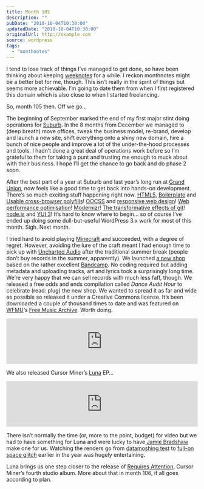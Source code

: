 ```yaml
---
title: Month 105
description: ""
pubDate: "2010-10-04T10:30:00"
updatedDate: "2010-10-04T10:30:00"
originalUrl: http://example.com
source: wordpress
tags:
  - "monthnotes"
---
```



I tend to lose track of things I’ve managed to get done, so have been thinking about keeping [weeknotes](http://weeknotes.com/) for a while. I reckon monthnotes might be a better bet for me, though. This isn’t really in the spirit of things but seems more achievable. I’m going to date them from when I first registered this domain which is also close to when I started freelancing.

So, month 105 then. Off we go…

The beginning of September marked the end of my first major stint doing operations for [Suburb](http://wearesuburb.com/). In the 8 months from December we managed to (deep breath) move offices, tweak the business model, re-brand, develop and launch a new site, shift everything onto a shiny new domain, hire a bunch of nice people and improve a lot of the under-the-hood processes and tools. I hadn’t done a great deal of operations work before so I’m grateful to them for taking a punt and trusting me enough to muck about with their business. I hope I’ll get the chance to go back and do phase 2 soon.

After the best part of a year at Suburb and last year’s long run at [Grand Union](http://www.thegrandunion.com/), now feels like a good time to get back into hands-on development. There’s so much exciting stuff happening right now. [HTML5](http://diveintohtml5.org/), [Boilerplate](http://html5boilerplate.com/) and [Usable cross-browser polyfills](http://github.com/Modernizr/Modernizr/wiki/HTML5-Cross-browser-Polyfills)! [OOCSS](http://oocss.org/) and [responsive web design](http://www.alistapart.com/articles/responsive-web-design/)! [Web performance optimisation](http://www.stevesouders.com/blog/2010/05/07/wpo-web-performance-optimization/)! [Modernizr](http://www.modernizr.com/)! [The transformative effects of git](http://dashes.com/anil/2010/09/forking-is-a-feature.html)! [node.js](http://www.gnegg.ch/2010/09/why-node-js-excites-me/) and [YUI 3](http://www.yuiblog.com/blog/2010/09/29/video-glass-node/)! It’s hard to know where to begin… so of course I’ve ended up doing some dull-but-useful WordPress 3.x work for most of this month. Sigh. Next month.

I tried hard to avoid playing [Minecraft](http://minecraft.net/) and succeeded, with a degree of regret. However, avoiding the lure of the craft meant I had enough time to pick up with [Uncharted Audio](http://unchartedaudio.com/) after the traditional summer break (people don’t buy records in the summer, apparently). We launched [a new shop](http://shop.unchartedaudio.com/) based on the rather excellent [Bandcamp](http://bandcamp.com/). No coding required but adding metadata and uploading tracks, art and lyrics took a surprisingly long time. We’re very happy that we can sell records with much less faff, though. We released a free odds and ends compilation called _Dance Audit Hour_ to celebrate (read: plug) the new shop. We wanted to spread it as far and wide as possible so released it under a Creative Commons license. It’s been downloaded a couple of thousand times to date and was featured on [WFMU](http://wfmu.org/)‘s [Free Music Archive](http://freemusicarchive.org/curator/WFMU/blog/Easing_Back_In_With_Leave_It_Out). Worth doing.

<iframe
  style="border: 0; width: 100%; height: 120px;"
  src="https://bandcamp.com/EmbeddedPlayer/album=3078643476/size=large/bgcol=ffffff/linkcol=0687f5/tracklist=false/artwork=small/transparent=true/"
  seamless
  title="Dance Audit Hour by Various Artists"
></iframe>

We also released Cursor Miner’s [Luna](http://unchartedaudio.com/releases/cursor-miner-luna/) EP…

<iframe
  style="border: 0; width: 100%; height: 120px;"
  src="https://bandcamp.com/EmbeddedPlayer/album=531237904/size=large/bgcol=ffffff/linkcol=0687f5/tracklist=false/artwork=small/transparent=true/"
  seamless
  title="Luna by Cursor Miner"
></iframe>

There isn’t normally the time (or, more to the point, budget) for video but we had to have something for Luna and were lucky to have [Jamie Bradshaw](http://www.jimjamgraphics.com/) make one for us. Watching the renders go from [datamoshing test](http://vimeo.com/9609087) to [full-on space glitch](http://vimeo.com/14034471) earlier in the year was hugely entertaining.

<Vimeo id="https://vimeo.com/14034471" />

Luna brings us one step closer to the release of [Requires Attention](http://unchartedaudio.com/releases/cursor-miner-requires-attention/), Cursor Miner’s fourth studio album. More about that in month 106, if all goes according to plan.

